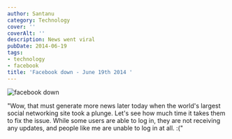 ```yaml
---
author: Santanu
category: Technology
cover: ''
coverAlt: ''
description: News went viral
pubDate: 2014-06-19
tags:
- technology
- facebook
title: 'Facebook down - June 19th 2014 '
---
```



<Image src={pic1} alt="facebook down"/>

"Wow, that must generate more news later today when the world's largest social networking site took a plunge. Let's see how much time it takes them to fix the issue. While some users are able to log in, they are not receiving any updates, and people like me are unable to log in at all. :("